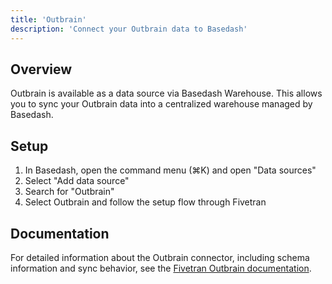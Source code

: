 ```yaml
---
title: 'Outbrain'
description: 'Connect your Outbrain data to Basedash'
---
```


## Overview

Outbrain is available as a data source via Basedash Warehouse. This allows you to sync your Outbrain data into a centralized warehouse managed by Basedash.

## Setup

1. In Basedash, open the command menu (⌘K) and open "Data sources"
2. Select "Add data source"
3. Search for "Outbrain"
4. Select Outbrain and follow the setup flow through Fivetran

## Documentation

For detailed information about the Outbrain connector, including schema information and sync behavior, see the [Fivetran Outbrain documentation](https://fivetran.com/docs/connectors/applications/outbrain).
